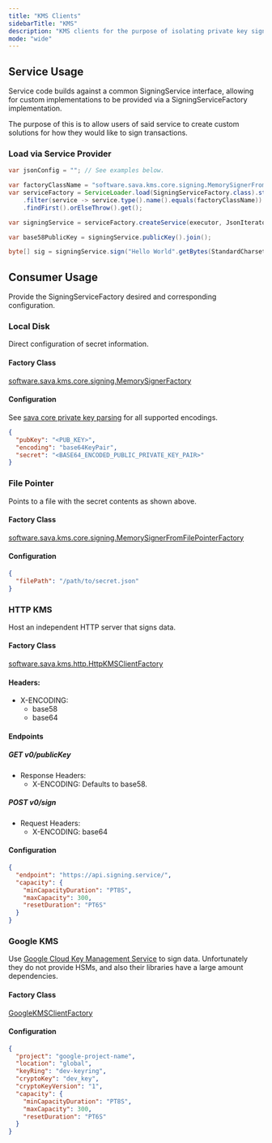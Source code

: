 ```yaml
---
title: "KMS Clients"
sidebarTitle: "KMS"
description: "KMS clients for the purpose of isolating private key signing."
mode: "wide"
---
```


<Card title="GitHub Repository" icon="github" horizontal={true} href="https://github.com/sava-software/kms" />

## Service Usage

Service code builds against a common SigningService interface, allowing for custom implementations to be provided
via a SigningServiceFactory implementation.

The purpose of this is to allow users of said service to create custom solutions for how they would like to sign transactions.

### Load via Service Provider

```java
var jsonConfig = ""; // See examples below.

var factoryClassName = "software.sava.kms.core.signing.MemorySignerFromFilePointerFactory";
var serviceFactory = ServiceLoader.load(SigningServiceFactory.class).stream()
    .filter(service -> service.type().name().equals(factoryClassName))
    .findFirst().orElseThrow().get();

var signingService = serviceFactory.createService(executor, JsonIterator.parse(json));

var base58PublicKey = signingService.publicKey().join();

byte[] sig = signingService.sign("Hello World".getBytes(StandardCharsets.UTF_8)).join();
```

## Consumer Usage

Provide the SigningServiceFactory desired and corresponding configuration.

### Local Disk

Direct configuration of secret information.

#### Factory Class

[software.sava.kms.core.signing.MemorySignerFactory](https://github.com/sava-software/kms/blob/main/kms_core/src/main/java/software/sava/kms/core/signing/MemorySignerFactory.java)

#### Configuration

See [sava core private key parsing](/libraries/core#private-key-pair-parsing) for all supported encodings.

```json
{
  "pubKey": "<PUB_KEY>",
  "encoding": "base64KeyPair",
  "secret": "<BASE64_ENCODED_PUBLIC_PRIVATE_KEY_PAIR>"
}
```

### File Pointer

Points to a file with the secret contents as shown above.

#### Factory Class

[software.sava.kms.core.signing.MemorySignerFromFilePointerFactory](https://github.com/sava-software/kms/blob/main/kms_core/src/main/java/software/sava/kms/core/signing/MemorySignerFromFilePointerFactory.java)

#### Configuration

```json
{
  "filePath": "/path/to/secret.json"
}
```

### HTTP KMS

Host an independent HTTP server that signs data.

#### Factory Class

[software.sava.kms.http.HttpKMSClientFactory](https://github.com/sava-software/kms/blob/main/http_kms/src/main/java/software/sava/kms/http/HttpKMSClientFactory.java)

#### Headers:

* X-ENCODING:
    * base58
    * base64

#### Endpoints

##### GET v0/publicKey

* Response Headers:
    * X-ENCODING: Defaults to base58.

##### POST v0/sign

* Request Headers:
    * X-ENCODING: base64

#### Configuration

```json
{
  "endpoint": "https://api.signing.service/",
  "capacity": {
    "minCapacityDuration": "PT8S",
    "maxCapacity": 300,
    "resetDuration": "PT6S"
  }
}
```

### Google KMS

Use [Google Cloud Key Management Service](https://cloud.google.com/kms/docs/) to sign data.
Unfortunately they do not provide HSMs, and also their libraries have a large amount dependencies.

#### Factory Class

[GoogleKMSClientFactory](https://github.com/sava-software/kms/blob/main/google_kms/src/main/java/software/sava/kms/google/GoogleKMSClientFactory.java#L16)

#### Configuration

```json
{
  "project": "google-project-name",
  "location": "global",
  "keyRing": "dev-keyring",
  "cryptoKey": "dev_key",
  "cryptoKeyVersion": "1",
  "capacity": {
    "minCapacityDuration": "PT8S",
    "maxCapacity": 300,
    "resetDuration": "PT6S"
  }
}
```
